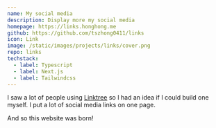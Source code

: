 ```yaml
---
name: My social media
description: Display more my social media
homepage: https://links.honghong.me
github: https://github.com/tszhong0411/links
icon: Link
image: /static/images/projects/links/cover.png
repo: links
techstack:
  - label: Typescript
  - label: Next.js
  - label: Tailwindcss
---
```


I saw a lot of people using [Linktree](https://linktr.ee/) so I had an idea if I could build one myself. I put a lot of social media links on one page.

And so this website was born!
